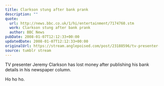 ```yaml
---
title: Clarkson stung after bank prank
description: ""
quote:
  url: http://news.bbc.co.uk/1/hi/entertainment/7174760.stm
  work: Clarkson stung after bank prank
  author: BBC News
pubDate: 2008-01-07T12:12:33+00:00
updatedDate: 2008-01-07T12:12:33+00:00
originalUrl: https://stream.anglepoised.com/post/23188596/tv-presenter-jeremy-clarkson-has-lost-money-after
source: tumblr stream
---
```


TV presenter Jeremy Clarkson has lost money after publishing his bank details in his newspaper column.

Ho ho ho.
